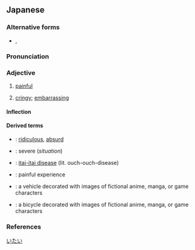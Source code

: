 ==Japanese==
{{ja-kanjitab|いた|sort=いたい|yomi=kun}}

===Alternative forms===
* {{sense|cringy}} {{ja-r|イタい}}, {{ja-r|イタイ}}

===Pronunciation===
{{ja-pron|いたい|acc=2|acc_ref=SMK2}}

===Adjective===
{{ja-adj|infl=i|いたい}}

# [[painful]]
#: {{ja-usex|頭が'''痛い'''。|あたま が '''いたい'''。|I have a headache.}}
#: {{ja-usex|お腹が'''痛い'''。|おなか が '''いたい'''。|My stomach hurts.}}
#: {{ja-usex|痛っ！|いたっ！|Ow!}}
# {{lb|ja|slang}} [[cringy]]; [[embarrassing]]

====Inflection====
{{ja-i|いた}}

====Derived terms====
* {{ja-r|片%腹%痛い|かた%はら%いたい}}: [[ridiculous]], [[absurd]]
* {{ja-r|手%痛い|て%いたい}}: severe (''situation'')
* {{ja-r|痛い 痛い 病|いたい いたい びょう}}: [[itai-itai disease]] (lit. ouch-ouch-disease)
* {{ja-r|痛い目|いたいめ}}: painful experience
* {{ja-r|痛%車|いた%しゃ}}: a vehicle decorated with images of fictional anime, manga, or game characters
* {{ja-r|痛チャリ|いたチャリ}}: a bicycle decorated with images of fictional anime, manga, or game characters

===References===
<references/>

[[Category:Japanese basic words|いたい]]